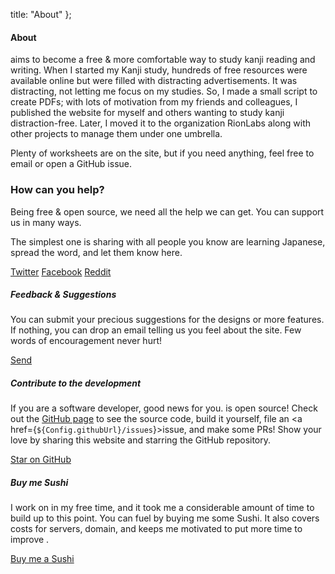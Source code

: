 
  title: "About"
};

#### About

<TextLogo /> aims to become a free & more comfortable way to study kanji reading and writing. When I started my Kanji study,
hundreds of free resources were available online but were filled with distracting advertisements. It was distracting,
not letting me focus on my studies. So, I made a small script to create PDFs; with lots of motivation from my friends and colleagues,
I published the website for myself and others wanting to study kanji distraction-free. Later, I moved it to the
organization RionLabs along with other projects to manage them under one umbrella.

Plenty of worksheets are on the site, but if you need anything, feel free to email or open a GitHub issue.

### How can you help?

Being free & open source, we need all the help we can get. You can support us in many ways.

The simplest one is sharing <TextLogo /> with all people you know are learning
Japanese, spread the word, and let them know <TextLogo /> here.

<div className='flex flex-col sm:flex-row sm:flex-wrap gap-8 my-8'>
  <a rel='noopener noreferrer' target='_blank' href={Config.ShareURLs.twitter} className='btn btn-outline'><FaXTwitter/>Twitter</a>
  <a rel='noopener noreferrer' target='_blank' href={Config.ShareURLs.facebook} className='btn btn-outline'><FaFacebook/>Facebook</a>
  <a rel='noopener noreferrer' target='_blank' href={Config.ShareURLs.reddit} className='btn btn-outline'><FaReddit />Reddit</a>
</div>

##### Feedback & Suggestions

You can submit your precious suggestions for the designs or more features. If
nothing, you can drop an email telling us you feel about the site. Few
words of encouragement never hurt!

<div className="pb-8">
  <a href={`mailto:${Config.contactEmail}`} className="btn btn-outline"><HiOutlineMail />Send</a>
</div>

##### Contribute to the development

If you are a software developer, good news for you. <TextLogo /> is open source!
Check out the <a href={Config.githubUrl}>GitHub page</a> to see the source code,
build it yourself, file an <a href={`${Config.githubUrl}/issues`}>issue</a>, and
make some PRs! Show your love by sharing this website and starring the GitHub repository.

<div className="pb-8">
  <a rel='noopener noreferrer' target='_blank' href={Config.githubUrl} className='btn btn-outline'><FaGithub />Star on GitHub</a>
</div>

##### Buy me Sushi

I work on <TextLogo /> in my free time, and it took me a considerable amount of time
to build up to this point. You can fuel <TextLogo /> by buying me some Sushi. It
also covers costs for servers, domain, and keeps me motivated to put more time to
improve <TextLogo />.

<div className="pb-8">
  <a rel='noopener noreferrer' target='_blank' href={Config.bmcUrl} className='btn btn-outline'><GiSushis />Buy me a Sushi</a>
</div>
